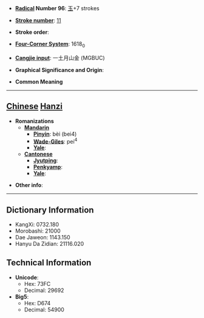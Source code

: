 * '''[[Wiktionary:Chinese radical index| Radical]] Number 96''': [[Wiktionary:Chinese radical index 玉|玉]]+7 strokes

* '''[[Wiktionary:Chinese total strokes index|Stroke number]]''': [[Wiktionary:Chinese total strokes index 11|11]]

* '''Stroke order''': 

* '''[[Wiktionary:Chinese four corner index|Four-Corner System]]''': 1618<sub>0</sub>

* '''[[Wiktionary:Chinese Cangjie index|Cangjie input]]''': 一土月山金 (MGBUC)

* '''Graphical Significance and Origin''': 

* '''Common Meaning'''

----

== [[Chinese]] [[Hanzi]] ==

* '''Romanizations'''
** '''[[Mandarin]]'''
*** '''[[Pinyin]]''': bèi (bei4)
*** '''[[Wade-Giles]]''': pei<sup>4</sup>
*** '''[[Yale]]''': 
** '''[[Cantonese]]'''
*** '''[[Jyutping]]''':
*** '''[[Penkyamp]]''': 
*** '''[[Yale]]''': 

* '''Other info''': 

----

== Dictionary Information ==

* KangXi: 0732.180
* Morobashi: 21000
* Dae Jaweon: 1143.150
* Hanyu Da Zidian: 21116.020

== Technical Information ==

* '''Unicode''':
** Hex: 73FC
** Decimal: 29692
* '''Big5''':
** Hex: D674
** Decimal: 54900